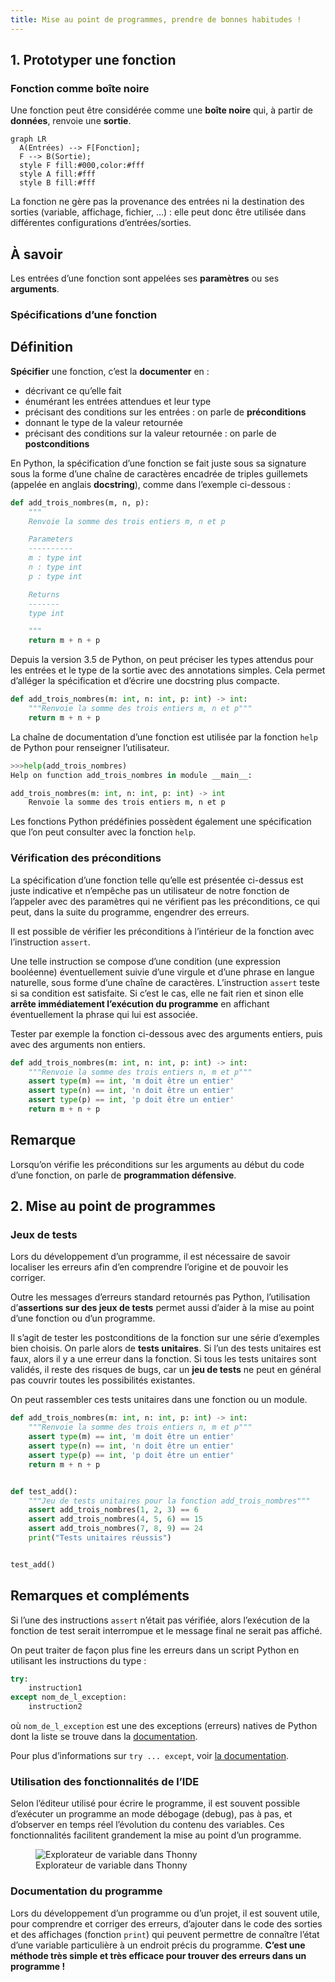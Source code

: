 ---
title: Mise au point de programmes, prendre de bonnes habitudes !
---

## 1. Prototyper une fonction

### Fonction comme boîte noire

Une fonction peut être considérée comme une **boîte noire** qui, à partir de **données**, renvoie une **sortie**.

```{mermaid}
graph LR
  A(Entrées) --> F[Fonction];
  F --> B(Sortie);
  style F fill:#000,color:#fff
  style A fill:#fff
  style B fill:#fff
```

La fonction ne gère pas la provenance des entrées ni la destination des sorties (variable, affichage, fichier, ...) : elle peut donc être utilisée dans différentes configurations d'entrées/sorties.

:::{.callout-important}
## À savoir
Les entrées d'une fonction sont appelées ses **paramètres** ou ses **arguments**.
:::

### Spécifications d'une fonction

:::{.callout-tip}
## Définition
**Spécifier** une fonction, c'est la **documenter** en :

* décrivant ce qu'elle fait
* énumérant les entrées attendues et leur type
* précisant des conditions sur les entrées : on parle de **préconditions**
* donnant le type de la valeur retournée
* précisant des conditions sur la valeur retournée : on parle de **postconditions**
:::

En Python, la spécification d'une fonction se fait juste sous sa signature sous la forme d'une chaîne de caractères encadrée de triples guillemets (appelée en anglais **docstring**), comme dans l'exemple ci-dessous :

````Python
def add_trois_nombres(m, n, p):
    """
    Renvoie la somme des trois entiers m, n et p

    Parameters
    ----------
    m : type int
    n : type int
    p : type int

    Returns
    -------
    type int

    """
    return m + n + p
````


Depuis la version 3.5 de Python, on peut préciser les types attendus pour les entrées et le type de la sortie avec des annotations simples. Cela permet d'alléger la spécification et d'écrire une docstring plus compacte.

````py
def add_trois_nombres(m: int, n: int, p: int) -> int:
    """Renvoie la somme des trois entiers m, n et p"""
    return m + n + p
````

La chaîne de documentation d'une fonction est utilisée par la fonction `help` de Python pour renseigner l'utilisateur.

````py
>>>help(add_trois_nombres)
Help on function add_trois_nombres in module __main__:

add_trois_nombres(m: int, n: int, p: int) -> int
    Renvoie la somme des trois entiers m, n et p
````

Les fonctions Python prédéfinies possèdent également une spécification que l'on peut consulter avec la fonction `help`.

### Vérification des préconditions

La spécification d'une fonction telle qu'elle est présentée ci-dessus est juste indicative et n'empêche pas un utilisateur de notre fonction de l'appeler avec des paramètres qui ne vérifient pas les préconditions, ce qui peut, dans la suite du programme, engendrer des erreurs.

Il est possible de vérifier les préconditions à l'intérieur de la fonction avec l'instruction `assert`.

Une telle instruction se compose d'une condition (une expression booléenne) éventuellement suivie d'une virgule et d'une phrase en langue naturelle, sous forme d'une chaîne de caractères. L'instruction `assert` teste si sa condition est satisfaite. Si c'est le cas, elle ne fait rien et sinon elle **arrête immédiatement l'exécution du programme** en affichant éventuellement la phrase qui lui est associée.

Tester par exemple la fonction ci-dessous avec des arguments entiers, puis avec des arguments non entiers.

````py
def add_trois_nombres(m: int, n: int, p: int) -> int:
    """Renvoie la somme des trois entiers n, m et p"""
    assert type(m) == int, 'm doit être un entier'
    assert type(n) == int, 'n doit être un entier'
    assert type(p) == int, 'p doit être un entier'
    return m + n + p
````

:::{.callout-note}
## Remarque
Lorsqu'on vérifie les préconditions sur les arguments au début du code d'une fonction, on parle de **programmation défensive**.
:::

## 2. Mise au point de programmes

### Jeux de tests

Lors du développement d'un programme, il est nécessaire de savoir localiser les erreurs afin d'en comprendre l'origine et de pouvoir les corriger.

Outre les messages d'erreurs standard retournés pas Python, l'utilisation d'**assertions sur des jeux de tests** permet aussi d'aider à la mise au point d'une fonction ou d'un programme.

Il s'agit de tester les postconditions de la fonction sur une série d'exemples bien choisis. On parle alors de **tests unitaires**. Si l'un des tests unitaires est faux, alors il y a une erreur dans la fonction. Si tous les tests unitaires sont validés, il reste des risques de bugs, car un **jeu de tests** ne peut en général pas couvrir toutes les possibilités existantes.

On peut rassembler ces tests unitaires dans une fonction ou un module.

````py
def add_trois_nombres(m: int, n: int, p: int) -> int:
    """Renvoie la somme des trois entiers n, m et p"""
    assert type(m) == int, 'm doit être un entier'
    assert type(n) == int, 'n doit être un entier'
    assert type(p) == int, 'p doit être un entier'
    return m + n + p


def test_add():
    """Jeu de tests unitaires pour la fonction add_trois_nombres"""
    assert add_trois_nombres(1, 2, 3) == 6
    assert add_trois_nombres(4, 5, 6) == 15
    assert add_trois_nombres(7, 8, 9) == 24
    print("Tests unitaires réussis")


test_add()
````

:::{.callout-note}
## Remarques et compléments
Si l'une des instructions `assert` n'était pas vérifiée, alors l'exécution de la fonction de test serait interrompue et le message final ne serait pas affiché.

On peut traiter de façon plus fine les erreurs dans un script Python en utilisant les instructions du type :

````py
try:
    instruction1
except nom_de_l_exception:
    instruction2
````

où `nom_de_l_exception` est une des exceptions (erreurs) natives de Python dont la liste se trouve dans la [documentation](https://docs.python.org/fr/3/library/exceptions.html#concrete-exceptions){target=_blank}.

Pour plus d'informations sur `try ... except`, voir [la documentation](https://docs.python.org/3/tutorial/errors.html){target=_blank}.
:::

### Utilisation des fonctionnalités de l'IDE

Selon l'éditeur utilisé pour écrire le programme, il est souvent possible d'exécuter un programme an mode débogage (debug), pas à pas, et d'observer en temps réel l'évolution du contenu des variables. Ces fonctionnalités facilitent grandement la mise au point d'un programme.

![Explorateur de variable dans Thonny](thonny_explo.png)

### Documentation du programme

Lors du développement d'un programme ou d'un projet, il est souvent utile, pour comprendre et corriger des erreurs, d'ajouter dans le code des sorties et des affichages (fonction `print`) qui peuvent permettre de connaître l'état d'une variable particulière à un endroit précis du programme. **C'est une méthode très simple et très efficace pour trouver des erreurs dans un programme !**
